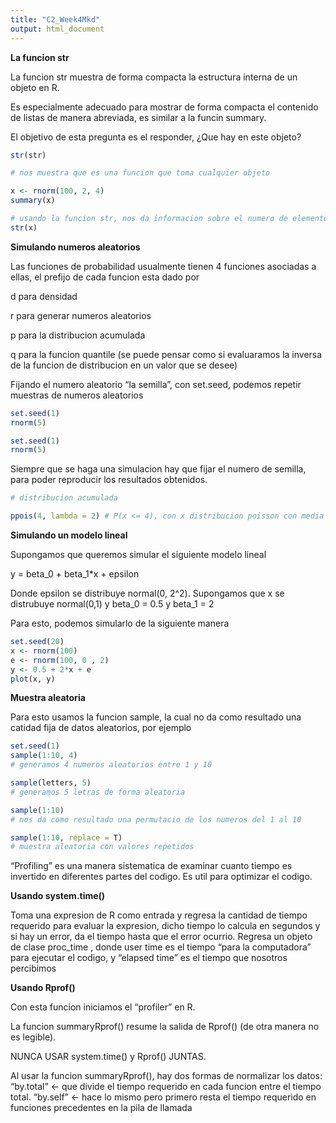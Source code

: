 ```yaml
---
title: "C2_Week4Mkd"
output: html_document
---
```


**La funcion str**

La funcion str muestra de forma compacta la estructura interna de un objeto en R.

Es especialmente adecuado para mostrar de forma compacta el contenido de listas de manera abreviada, es similar a la funcin summary.

El objetivo de esta pregunta es el responder, ¿Que hay en este objeto?

```r
str(str)

# nos muestra que es una funcion que toma cualquier objeto
```
```r
x <- rnorm(100, 2, 4)
summary(x)

# usando la funcion str, nos da informacion sobre el numero de elementos y nos proporciona los primeros 5 elementos.
str(x)
```
**Simulando numeros aleatorios**

Las funciones de probabilidad usualmente tienen 4 funciones asociadas a ellas, el prefijo de cada funcion esta dado por

d para densidad

r para generar numeros aleatorios

p para la distribucion acumulada 

q para la funcion quantile (se puede pensar como si evaluaramos la inversa de la funcion de distribucion en un valor que se desee)


Fijando el numero aleatorio "la semilla", con set.seed, podemos repetir muestras de numeros aleatorios
```r
set.seed(1)
rnorm(5)

set.seed(1)
rnorm(5)
```
Siempre que se haga una simulacion hay que fijar el numero de semilla, para poder reproducir los resultados obtenidos.

```r
# distribucion acumulada

ppois(4, lambda = 2) # P(x <= 4), con x distribucion poisson con media 2

```
**Simulando un modelo lineal**

Supongamos que queremos simular el siguiente modelo lineal

y = beta_0 + beta_1*x + epsilon

Donde epsilon se distribuye normal(0, 2^2). Supongamos que x se distrubuye normal(0,1) y beta_0 = 0.5 y beta_1 = 2

Para esto, podemos simularlo de la siguiente manera
```r
set.seed(20)
x <- rnorm(100)
e <- rnorm(100, 0 , 2)
y <- 0.5 + 2*x + e
plot(x, y)
```
**Muestra aleatoria**

Para esto usamos la funcion sample, la cual no da como resultado una catidad fija de datos aleatorios, por ejemplo
```r
set.seed(1)
sample(1:10, 4)
# generamos 4 numeros aleatorios entre 1 y 10

sample(letters, 5)
# generamos 5 letras de forma aleatoria

sample(1:10)
# nos da como resultado una permutacio de los numeros del 1 al 10

sample(1:10, replace = T)
# muestra aleatoria con valores repetidos
```
"Profiling" es una manera sistematica de examinar cuanto tiempo es invertido en diferentes partes del codigo. Es util para optimizar el codigo.

**Usando system.time()**

Toma una expresion de R como entrada y regresa la cantidad de tiempo requerido para evaluar la expresion, dicho tiempo lo calcula en segundos y si hay un error, da el tiempo hasta que el error ocurrio. Regresa un objeto de clase proc_time , donde user time es el tiempo "para la computadora" para ejecutar el codigo, y "elapsed time" es el tiempo que nosotros percibimos

**Usando Rprof()**

Con esta funcion iniciamos el "profiler" en R.

La funcion summaryRprof() resume la salida de Rprof() (de otra manera no es legible).

NUNCA USAR system.time() y Rprof() JUNTAS.

Al usar la funcion summaryRprof(), hay dos formas de normalizar los datos: "by.total" <- que divide el tiempo requerido en cada funcion entre el tiempo total. "by.self" <- hace lo mismo pero primero resta el tiempo requerido en funciones precedentes en la pila de llamada 
